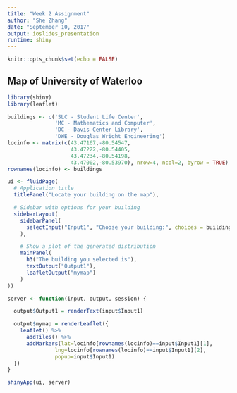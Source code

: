 ---
title: "Week 2 Assignment"
author: "She Zhang"
date: "September 10, 2017"
output: ioslides_presentation
runtime: shiny
---

```{r setup, include=FALSE}
knitr::opts_chunk$set(echo = FALSE)
```

## Map of University of Waterloo
```{r}
library(shiny)
library(leaflet)

buildings <- c('SLC - Student Life Center',
               'MC - Mathematics and Computer',
               'DC - Davis Center Library',
               'DWE - Douglas Wright Engineering')
locinfo <- matrix(c(43.47167,-80.54547,
                    43.47222,-80.54405,
                    43.47234,-80.54198,
                    43.47002,-80.53970), nrow=4, ncol=2, byrow = TRUE)
rownames(locinfo) <- buildings

ui <- fluidPage(
  # Application title
  titlePanel("Locate your building on the map"),

  # Sidebar with options for your building
  sidebarLayout(
    sidebarPanel(
      selectInput("Input1", "Choose your building:", choices = buildings)
    ),

    # Show a plot of the generated distribution
    mainPanel(
      h3("The building you selected is"),
      textOutput("Output1"),
      leafletOutput("mymap")
    )
))

server <- function(input, output, session) {

  output$Output1 = renderText(input$Input1)

  output$mymap = renderLeaflet({
    leaflet() %>%
      addTiles() %>%
      addMarkers(lat=locinfo[rownames(locinfo)==input$Input1][1],
               lng=locinfo[rownames(locinfo)==input$Input1][2],
               popup=input$Input1)
  })
}

shinyApp(ui, server)

```

